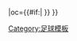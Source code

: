 {{fb team |t=-{zh:瓦爾韋克; zh-hans:瓦尔韦克; zh-hk:華域克; zh-tw:瓦爾維克;}- |tan=華域克 |tc=NED |abb={{#if:{{{abb|}}}|RKC{{0}}}} |oc={{#if:{{{oc|}}}|{{{oc}}} }} }}<!--
--><noinclude>[[Category:足球模板]]</noinclude>